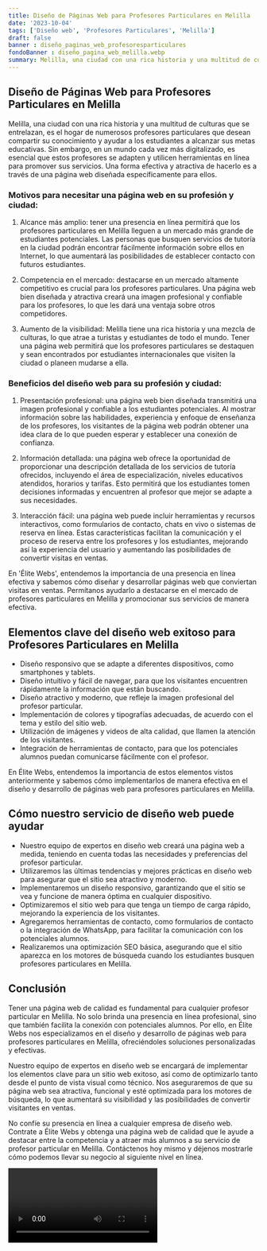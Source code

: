 ```yaml
---
title: Diseño de Páginas Web para Profesores Particulares en Melilla
date: '2023-10-04'
tags: ['Diseño web', 'Profesores Particulares', 'Melilla']
draft: false
banner : diseño_paginas_web_profesoresparticulares
fondoBanner : diseño_pagina_web_melilla.webp
summary: Melilla, una ciudad con una rica historia y una multitud de culturas que se entrelazan, es el hogar de numerosos profesores particulares que desean compartir su conocimiento y ayudar a los estudiantes a alcanzar sus metas educativas. Sin embargo, en un mundo cada vez más digitalizado, es esencial que estos profesores se adapten y utilicen herramientas en línea para promover sus servicios. Una forma efectiva y atractiva de hacerlo es a través de una página web diseñada específicamente para ellos.
---
```


## Diseño de Páginas Web para Profesores Particulares en Melilla

Melilla, una ciudad con una rica historia y una multitud de culturas que se entrelazan, es el hogar de numerosos profesores particulares que desean compartir su conocimiento y ayudar a los estudiantes a alcanzar sus metas educativas. Sin embargo, en un mundo cada vez más digitalizado, es esencial que estos profesores se adapten y utilicen herramientas en línea para promover sus servicios. Una forma efectiva y atractiva de hacerlo es a través de una página web diseñada específicamente para ellos.

### Motivos para necesitar una página web en su profesión y ciudad:

1. Alcance más amplio: tener una presencia en línea permitirá que los profesores particulares en Melilla lleguen a un mercado más grande de estudiantes potenciales. Las personas que busquen servicios de tutoría en la ciudad podrán encontrar fácilmente información sobre ellos en Internet, lo que aumentará las posibilidades de establecer contacto con futuros estudiantes.

2. Competencia en el mercado: destacarse en un mercado altamente competitivo es crucial para los profesores particulares. Una página web bien diseñada y atractiva creará una imagen profesional y confiable para los profesores, lo que les dará una ventaja sobre otros competidores.

3. Aumento de la visibilidad: Melilla tiene una rica historia y una mezcla de culturas, lo que atrae a turistas y estudiantes de todo el mundo. Tener una página web permitirá que los profesores particulares se destaquen y sean encontrados por estudiantes internacionales que visiten la ciudad o planeen mudarse a ella.

### Beneficios del diseño web para su profesión y ciudad:

1. Presentación profesional: una página web bien diseñada transmitirá una imagen profesional y confiable a los estudiantes potenciales. Al mostrar información sobre las habilidades, experiencia y enfoque de enseñanza de los profesores, los visitantes de la página web podrán obtener una idea clara de lo que pueden esperar y establecer una conexión de confianza.

2. Información detallada: una página web ofrece la oportunidad de proporcionar una descripción detallada de los servicios de tutoría ofrecidos, incluyendo el área de especialización, niveles educativos atendidos, horarios y tarifas. Esto permitirá que los estudiantes tomen decisiones informadas y encuentren al profesor que mejor se adapte a sus necesidades.

3. Interacción fácil: una página web puede incluir herramientas y recursos interactivos, como formularios de contacto, chats en vivo o sistemas de reserva en línea. Estas características facilitan la comunicación y el proceso de reserva entre los profesores y los estudiantes, mejorando así la experiencia del usuario y aumentando las posibilidades de convertir visitas en ventas.

En 'Élite Webs', entendemos la importancia de una presencia en línea efectiva y sabemos cómo diseñar y desarrollar páginas web que conviertan visitas en ventas. Permítanos ayudarlo a destacarse en el mercado de profesores particulares en Melilla y promocionar sus servicios de manera efectiva.

<GifSeo />

<Cta />

## Elementos clave del diseño web exitoso para Profesores Particulares en Melilla

- Diseño responsivo que se adapte a diferentes dispositivos, como smartphones y tablets.
- Diseño intuitivo y fácil de navegar, para que los visitantes encuentren rápidamente la información que están buscando.
- Diseño atractivo y moderno, que refleje la imagen profesional del profesor particular.
- Implementación de colores y tipografías adecuadas, de acuerdo con el tema y estilo del sitio web.
- Utilización de imágenes y videos de alta calidad, que llamen la atención de los visitantes.
- Integración de herramientas de contacto, para que los potenciales alumnos puedan comunicarse fácilmente con el profesor.

En Élite Webs, entendemos la importancia de estos elementos vistos anteriormente y sabemos cómo implementarlos de manera efectiva en el diseño y desarrollo de páginas web para profesores particulares en Melilla.

## Cómo nuestro servicio de diseño web puede ayudar

- Nuestro equipo de expertos en diseño web creará una página web a medida, teniendo en cuenta todas las necesidades y preferencias del profesor particular.
- Utilizaremos las últimas tendencias y mejores prácticas en diseño web para asegurar que el sitio sea atractivo y moderno.
- Implementaremos un diseño responsivo, garantizando que el sitio se vea y funcione de manera óptima en cualquier dispositivo.
- Optimizaremos el sitio web para que tenga un tiempo de carga rápido, mejorando la experiencia de los visitantes.
- Agregaremos herramientas de contacto, como formularios de contacto o la integración de WhatsApp, para facilitar la comunicación con los potenciales alumnos.
- Realizaremos una optimización SEO básica, asegurando que el sitio aparezca en los motores de búsqueda cuando los estudiantes busquen profesores particulares en Melilla.

## Conclusión

Tener una página web de calidad es fundamental para cualquier profesor particular en Melilla. No solo brinda una presencia en línea profesional, sino que también facilita la conexión con potenciales alumnos. Por ello, en Élite Webs nos especializamos en el diseño y desarrollo de páginas web para profesores particulares en Melilla, ofreciéndoles soluciones personalizadas y efectivas.

Nuestro equipo de expertos en diseño web se encargará de implementar los elementos clave para un sitio web exitoso, así como de optimizarlo tanto desde el punto de vista visual como técnico. Nos aseguraremos de que su página web sea atractiva, funcional y esté optimizada para los motores de búsqueda, lo que aumentará su visibilidad y las posibilidades de convertir visitantes en ventas.

No confíe su presencia en línea a cualquier empresa de diseño web. Contrate a Élite Webs y obtenga una página web de calidad que le ayude a destacar entre la competencia y a atraer más alumnos a su servicio de profesor particular en Melilla. Contáctenos hoy mismo y déjenos mostrarle cómo podemos llevar su negocio al siguiente nivel en línea.

<Video />

<CtaBot job='Profesores Particulares' city='Melilla'/>

<Gmaps query='Melilla+españa+maps' />
